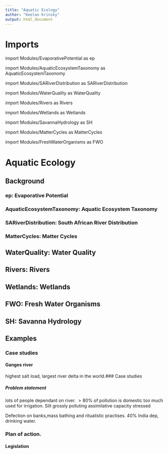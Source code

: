 ```yaml
---
title: "Aquatic Ecology" 
author: "Keelan Krinsky"
output: html_document
---
```


# Imports

import Modules/EvaporativePotential as ep

import Modules/AquaticEcosystemTaxonomy as AquaticEcosystemTaxonomy

import Modules/SARiverDistribution as SARiverDistribution

import Modules/WaterQuality as WaterQuality

import Modules/Rivers as Rivers

import Modules/Wetlands as Wetlands

import Modules/SavannaHydrology as SH

import Modules/MatterCycles as MatterCycles

import Modules/FreshWaterOrganisms as FWO

# Aquatic Ecology

## Background

### __ep: Evaporative Potential__

### __AquaticEcosystemTaxonomy: Aquatic Ecosystem Taxonomy__ 

### __SARiverDistribution: South African River Distribution__

### __MatterCycles: Matter Cycles__

## __WaterQuality: Water Quality__

 
## __Rivers: Rivers__


## __Wetlands: Wetlands__

## __FWO: Fresh Water Organisms__

## __SH: Savanna Hydrology__



## Examples

### Case studies 

#### Ganges river
highest salt load, largest river delta in the world.### Case studies 

##### Problem statement
lots of people dependant on river. 
$>80\%$ of pollution is domestic
too much used for irrigation. Silt grossly polluting assimilative capacity stressed

Defection on banks,mass bathing and ritualistic practises. $40\%$ India dep, drinking water.


### Plan of action. 

#### Legislation 

#### 


